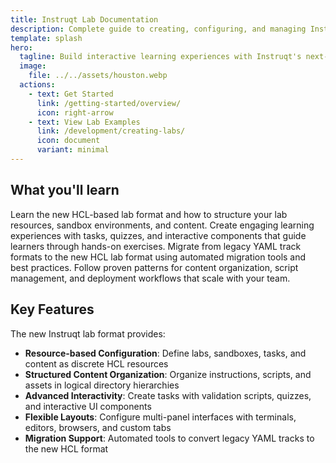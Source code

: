 ```yaml
---
title: Instruqt Lab Documentation
description: Complete guide to creating, configuring, and managing Instruqt labs with the new HCL format.
template: splash
hero:
  tagline: Build interactive learning experiences with Instruqt's next-generation lab platform
  image:
    file: ../../assets/houston.webp
  actions:
    - text: Get Started
      link: /getting-started/overview/
      icon: right-arrow
    - text: View Lab Examples
      link: /development/creating-labs/
      icon: document
      variant: minimal
---
```



## What you'll learn

<CardGrid stagger>
	<Card title="Lab Configuration" icon="setting">
		Learn the new HCL-based lab format and how to structure your lab resources, sandbox environments, and content.
	</Card>
	<Card title="Interactive Development" icon="puzzle">
		Create engaging learning experiences with tasks, quizzes, and interactive components that guide learners through hands-on exercises.
	</Card>
	<Card title="Migration Tools" icon="rocket">
		Migrate from legacy YAML track formats to the new HCL lab format using automated migration tools and best practices.
	</Card>
	<Card title="Best Practices" icon="approve-check">
		Follow proven patterns for content organization, script management, and deployment workflows that scale with your team.
	</Card>
</CardGrid>

## Key Features

The new Instruqt lab format provides:

- **Resource-based Configuration**: Define labs, sandboxes, tasks, and content as discrete HCL resources
- **Structured Content Organization**: Organize instructions, scripts, and assets in logical directory hierarchies  
- **Advanced Interactivity**: Create tasks with validation scripts, quizzes, and interactive UI components
- **Flexible Layouts**: Configure multi-panel interfaces with terminals, editors, browsers, and custom tabs
- **Migration Support**: Automated tools to convert legacy YAML tracks to the new HCL format
